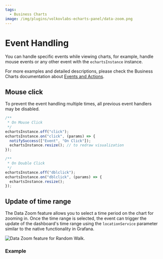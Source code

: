 ```yaml
---
tags:
  - Business Charts
image: /img/plugins/volkovlabs-echarts-panel/data-zoom.png
---
```



# Event Handling

You can handle specific events while viewing charts, for example, handle mouse events or any other event with the `echartsInstance` instance.

For more examples and detailed descriptions, please check the Business Charts documentation about [Events and Actions](https://apache.github.io/echarts-handbook/en/concepts/event/).

## Mouse click

To prevent the event handling multiple times, all previous event handlers may be disabled.

```js
/**
 * On Mouse Click
 */
echartsInstance.off("click");
echartsInstance.on("click", (params) => {
  notifySuccess(["Event", "On Click"]);
  echartsInstance.resize(); // to redraw visualization
});
```

```js
/**
 * On Double Click
 */
echartsInstance.off("dblclick");
echartsInstance.on("dblclick", (params) => {
  echartsInstance.resize();
});
```

## Update of time range

The Data Zoom feature allows you to select a time period on the chart for zooming in. Once the time range is selected, the event can trigger the update of the dashboard's time range using the `locationService` parameter similar to the native functionality in Grafana.

<Image
  title="Data Zoom feature for Random Walk."
  src="/img/plugins/volkovlabs-echarts-panel/data-zoom.png"
/>

### Example

<Code
  url="https://github.com/VolkovLabs/volkovlabs.io/blob/main/docs/volkovlabs-echarts-panel/js/data-zoom.js"
  language="js"
/>
